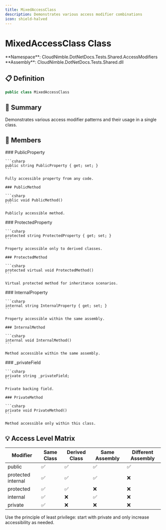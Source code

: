 ```yaml
---
title: MixedAccessClass
description: Demonstrates various access modifier combinations
icon: shield-halved
---
```


# MixedAccessClass Class

<Note>
  **Namespace**: CloudNimble.DotNetDocs.Tests.Shared.AccessModifiers  
  **Assembly**: CloudNimble.DotNetDocs.Tests.Shared.dll
</Note>

## 📋 Definition

```csharp
public class MixedAccessClass
```

## 📝 Summary

Demonstrates various access modifier patterns and their usage in a single class.

## 🎯 Members

<Tabs>
  <Tab title="Public Members">
    ### PublicProperty
    
    ```csharp
    public string PublicProperty { get; set; }
    ```
    
    Fully accessible property from any code.
    
    ### PublicMethod
    
    ```csharp
    public void PublicMethod()
    ```
    
    Publicly accessible method.
  </Tab>
  
  <Tab title="Protected Members">
    ### ProtectedProperty
    
    ```csharp
    protected string ProtectedProperty { get; set; }
    ```
    
    Property accessible only to derived classes.
    
    ### ProtectedMethod
    
    ```csharp
    protected virtual void ProtectedMethod()
    ```
    
    Virtual protected method for inheritance scenarios.
  </Tab>
  
  <Tab title="Internal Members">
    ### InternalProperty
    
    ```csharp
    internal string InternalProperty { get; set; }
    ```
    
    Property accessible within the same assembly.
    
    ### InternalMethod
    
    ```csharp
    internal void InternalMethod()
    ```
    
    Method accessible within the same assembly.
  </Tab>
  
  <Tab title="Private Members">
    ### _privateField
    
    ```csharp
    private string _privateField;
    ```
    
    Private backing field.
    
    ### PrivateMethod
    
    ```csharp
    private void PrivateMethod()
    ```
    
    Method accessible only within this class.
  </Tab>
</Tabs>

## 💡 Access Level Matrix

| Modifier | Same Class | Derived Class | Same Assembly | Different Assembly |
|----------|------------|---------------|---------------|-------------------|
| public | ✅ | ✅ | ✅ | ✅ |
| protected internal | ✅ | ✅ | ✅ | ❌ |
| protected | ✅ | ✅ | ❌ | ❌ |
| internal | ✅ | ❌ | ✅ | ❌ |
| private | ✅ | ❌ | ❌ | ❌ |

<Tip>
  Use the principle of least privilege: start with private and only increase accessibility as needed.
</Tip>